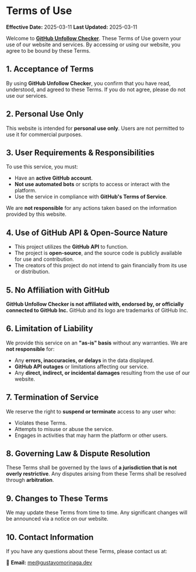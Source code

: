 # Terms of Use

**Effective Date:** 2025-03-11
**Last Updated:** 2025-03-11

Welcome to **[GitHub Unfollow Checker](https://github-unfollow-checker.vercel.app)**. These Terms of Use govern your use of our website and services. By accessing or using our website, you agree to be bound by these Terms.

## 1. Acceptance of Terms

By using **GitHub Unfollow Checker**, you confirm that you have read, understood, and agreed to these Terms. If you do not agree, please do not use our services.

## 2. Personal Use Only

This website is intended for **personal use only**. Users are not permitted to use it for commercial purposes.

## 3. User Requirements & Responsibilities

To use this service, you must:

- Have an **active GitHub account**.
- **Not use automated bots** or scripts to access or interact with the platform.
- Use the service in compliance with **GitHub's Terms of Service**.

We are **not responsible** for any actions taken based on the information provided by this website.

## 4. Use of GitHub API & Open-Source Nature

- This project utilizes the **GitHub API** to function.
- The project is **open-source**, and the source code is publicly available for use and contribution.
- The creators of this project do not intend to gain financially from its use or distribution.

## 5. No Affiliation with GitHub

**GitHub Unfollow Checker is not affiliated with, endorsed by, or officially connected to GitHub Inc.** GitHub and its logo are trademarks of GitHub Inc.

## 6. Limitation of Liability

We provide this service on an **"as-is" basis** without any warranties. We are **not responsible** for:

- Any **errors, inaccuracies, or delays** in the data displayed.
- **GitHub API outages** or limitations affecting our service.
- Any **direct, indirect, or incidental damages** resulting from the use of our website.

## 7. Termination of Service

We reserve the right to **suspend or terminate** access to any user who:

- Violates these Terms.
- Attempts to misuse or abuse the service.
- Engages in activities that may harm the platform or other users.

## 8. Governing Law & Dispute Resolution

These Terms shall be governed by the laws of **a jurisdiction that is not overly restrictive**. Any disputes arising from these Terms shall be resolved through **arbitration**.

## 9. Changes to These Terms

We may update these Terms from time to time. Any significant changes will be announced via a notice on our website.

## 10. Contact Information

If you have any questions about these Terms, please contact us at:

📧 **Email:** [me@gustavomorinaga.dev](mailto:me@gustavomorinaga.dev)
